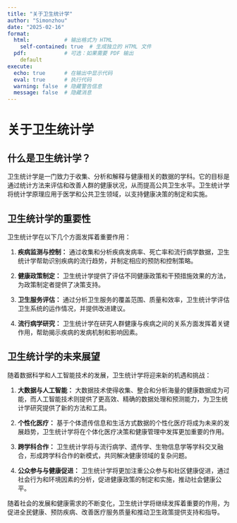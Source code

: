 ```yaml
---
title: "关于卫生统计学"
author: "Simonzhou"
date: "2025-02-16"
format: 
  html:           # 输出格式为 HTML
    self-contained: true  # 生成独立的 HTML 文件
  pdf:            # 可选：如果需要 PDF 输出
    default
execute:
  echo: true      # 在输出中显示代码
  eval: true      # 执行代码
  warning: false  # 隐藏警告信息
  message: false  # 隐藏消息
---
```


# 关于卫生统计学

## 什么是卫生统计学？

卫生统计学是一门致力于收集、分析和解释与健康相关的数据的学科。它的目标是通过统计方法来评估和改善人群的健康状况，从而提高公共卫生水平。卫生统计学将统计学原理应用于医学和公共卫生领域，以支持健康决策的制定和实施。

## 卫生统计学的重要性

卫生统计学在以下几个方面发挥着重要作用：

1.  **疾病监测与控制：** 通过收集和分析疾病发病率、死亡率和流行病学数据，卫生统计学帮助识别疾病的流行趋势，并制定相应的预防和控制策略。

2.  **健康政策制定：** 卫生统计学提供了评估不同健康政策和干预措施效果的方法，为政策制定者提供了决策支持。

3.  **卫生服务评估：** 通过分析卫生服务的覆盖范围、质量和效率，卫生统计学评估卫生系统的运作情况，并提供改进建议。

4.  **流行病学研究：** 卫生统计学在研究人群健康与疾病之间的关系方面发挥着关键作用，帮助揭示疾病的发病机制和影响因素。

## 卫生统计学的未来展望

随着数据科学和人工智能技术的发展，卫生统计学将迎来新的机遇和挑战：

1.  **大数据与人工智能：** 大数据技术使得收集、整合和分析海量的健康数据成为可能，而人工智能技术则提供了更高效、精确的数据处理和预测能力，为卫生统计学研究提供了新的方法和工具。

2.  **个性化医疗：** 基于个体遗传信息和生活方式数据的个性化医疗将成为未来的发展趋势，卫生统计学将在个体化医疗决策和健康管理中发挥更加重要的作用。

3.  **跨学科合作：** 卫生统计学将与流行病学、遗传学、生物信息学等学科交叉融合，形成跨学科合作的新模式，共同解决健康领域的复杂问题。

4.  **公众参与与健康促进：** 卫生统计学将更加注重公众参与和社区健康促进，通过社会行为和环境因素的分析，促进健康政策的制定和实施，推动社会健康公平。

随着社会的发展和健康需求的不断变化，卫生统计学将继续发挥着重要的作用，为促进全民健康、预防疾病、改善医疗服务质量和推动卫生政策提供支持和指导。